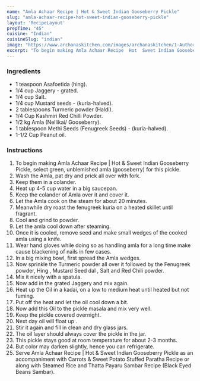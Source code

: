 ---
name: "Amla Achaar Recipe | Hot & Sweet Indian Gooseberry Pickle"
slug: "amla-achaar-recipe-hot-sweet-indian-gooseberry-pickle"
layout: 'RecipeLayout'
prepTime: "45"
cuisine: "Indian"
cuisineSlug: "indian"
image: "https://www.archanaskitchen.com/images/archanaskitchen/1-Author/poonampagar-gmail.com/amla-achaar-recipe-hot-sweet-indian-gooseberry-pickle.jpg"
excerpt: "To begin making Amla Achaar Recipe  Hot  Sweet Indian Gooseberry Pickle, select green, unblemished amla gooseberry for this pickle"
---

### Ingredients

- 1 teaspoon Asafoetida (hing).
- 1/4 cup Jaggery - grated.
- 1/4 cup Salt.
- 1/4 cup Mustard seeds - (kuria-halved).
- 2 tablespoons Turmeric powder (Haldi).
- 1/4 Cup Kashmiri Red Chilli Powder.
- 1/2 kg Amla (Nellikai/ Gooseberry).
- 1 tablespoon Methi Seeds (Fenugreek Seeds) - (kuria-halved).
- 1-1/2 Cup Peanut oil.

### Instructions

1. To begin making Amla Achaar Recipe | Hot & Sweet Indian Gooseberry Pickle, select green, unblemished amla (gooseberry) for this pickle.
1. Wash the Amla, pat dry and prick all over with fork.
1. Keep them in a colander.
1. Heat up 4-5 cup water in a big saucepan.
1. Keep the colander of Amla over it and cover it.
1. Let the Amla cook on the steam for about 20 minutes.
1. Meanwhile dry roast the fenugreek kuria on a heated skillet until fragrant.
1. Cool and grind to powder.
1. Let the amla cool down after steaming.
1. Once it is cooled, remove seed and make small wedges of the cooked amla using a knife.
1. Wear hand gloves while doing so as handling amla for a long time make cause blackening of nails in few cases.
1. In a big mixing bowl, first spread the Amla wedges.
1. Now sprinkle the Turmeric powder all over it followed by the Fenugreek powder, Hing , Mustard Seed dal , Salt and Red Chili powder.
1. Mix it nicely with a spatula.
1. Now add in the grated Jaggery and mix again.
1. Heat up the Oil in a kadai, on a low to medium heat until heated but not fuming.
1. Put off the heat and let the oil cool down a bit.
1. Now add this Oil to the pickle masala and mix very well.
1. Keep the pickle covered overnight.
1. Next day oil will float up .
1. Stir it again and fill in clean and dry glass jars.
1. The oil layer should always cover the pickle in the jar.
1. This pickle stays good at room temperature for about 2-3 months.
1. But color may darken slightly, hence you can refrigerate.
1. Serve Amla Achaar Recipe | Hot & Sweet Indian Gooseberry Pickle as an accompaniment with Carrots & Sweet Potato Stuffed Paratha Recipe or along with Steamed Rice and Thatta Payaru Sambar Recipe (Black Eyed Beans Sambar).
